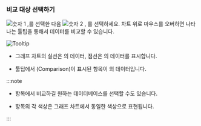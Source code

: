 ### 비교 대상 선택하기

![숫자 1](/img/number-01.png) <Cmdname sid="TTL06202" className="uitext" />,<Cmdname sid="instance" className="uitext" />를 선택한 다음 ![숫자 2](/img/number-02.png) <Cmdname sid="TTL06203" className="uitext" />, <Cmdname sid="instance" className="uitext" />를 선택하세요. 차트 위로 마우스를 오버하면 나타나는 툴팁을 통해서 데이터를 비교할 수 있습니다.

<InDoc product="postgresql,mysql,oracle-pro,oracle"><ImgLang img='db-compare-count-trend-tootip.png' dsec='Tooltip' /></InDoc>

<InDoc product="redis"><ImgLang img='db-compare-count-trend-tootip-redis.png' dsec='Tooltip' /></InDoc>

<InDoc product="mongodb">

![Tooltip](/img/db-compare-count-trend-tootip-mongodb.png)

</InDoc>

* 그래프 차트의 실선은 <Cmdname sid="TTL06202" className="uitext" />의 데이터, 점선은 <Cmdname sid="TTL06203" className="uitext" />의 데이터를 표시합니다.

* 툴팁에서 <UI>(Comparison)</UI>이 표시된 항목이 <Cmdname sid="TTL06203" className="uitext" />의 데이터입니다.

:::note

* <Cmdname sid="database" className="uitext" /> 항목에서 비교하길 원하는 데이터베이스를 선택할 수도 있습니다.

* <Cmdname sid="database" className="uitext" /> 항목의 각 색상은 그래프 차트에서 동일한 색상으로 표현됩니다.

:::

